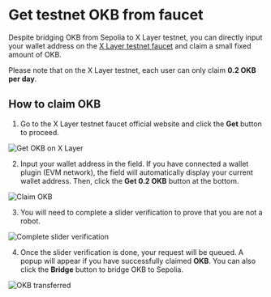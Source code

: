 # Get testnet OKB from faucet
Despite bridging OKB from Sepolia to X Layer testnet, you can directly input your wallet address on the [X Layer testnet faucet](http://www.okx.com/xlayer/faucet "X Layer testnet faucet") and claim a small fixed amount of OKB.

<Tip title="Note">Please note that on the X Layer testnet, each user can only claim **0.2 OKB per day**.</Tip>

## How to claim OKB
1. Go to the X Layer testnet faucet official website and click the **Get** button to proceed.

![Get OKB on X Layer](./img/get-okb-on-xlayer.png)

2. Input your wallet address in the field. If you have connected a wallet plugin (EVM network), the field will automatically display your current wallet address. Then, click the **Get 0.2 OKB** button at the bottom.

![Claim OKB](./img/claim-okb.png)

3. You will need to complete a slider verification to prove that you are not a robot.

![Complete slider verification](./img/complete-slider-verification.png)

4. Once the slider verification is done, your request will be queued. A popup will appear if you have successfully claimed **OKB**. You can also click the **Bridge** button to bridge OKB to Sepolia.

![OKB transferred](./img/okb-transferred.png)